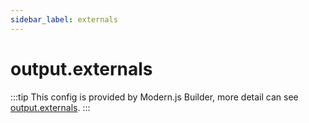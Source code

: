 ```yaml
---
sidebar_label: externals
---
```


# output.externals

:::tip
This config is provided by Modern.js Builder, more detail can see [output.externals](https://modernjs.dev/builder/en/api/config-output.html#outputexternals).
:::


<Main />
